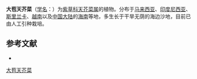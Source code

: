 {{Speciesbox
| name = 大苞天芥菜
| status = 
| status_system = 
| image = Heliotropium marifolium 02.JPG
| genus = Heliotropium
| species = marifolium
| authority = Retz.
}}

'''大苞天芥菜'''（[[学名|学名]]：{{lang|la|''Heliotropium marifolium''}}）为[[紫草科|紫草科]][[天芥菜属|天芥菜属]]的植物。分布于[[马来西亚|马来西亚]]、[[印度尼西亚|印度尼西亚]]、[[斯里兰卡|斯里兰卡]]、[[越南|越南]]以及[[中国大陆|中国大陆]]的[[海南|海南]]等地，多生长于干旱无荫的海边沙地，目前已由人工引种栽培。

== 参考文献 ==
<div class="references-small">
* {{cite web| url =http://www.bioinfo.cn/db05/KmzwSpecies.php?action=view&id=2464| title =大苞天芥菜| work =《中国高等植物数据库全库》| publisher =中国科学院微生物研究所| author =昆明植物研究所| accessdate =2009-02-23| deadurl =yes| archiveurl =https://web.archive.org/web/20160305073406/http://www.bioinfo.cn/db05/KmzwSpecies.php?action=view&id=2464| archivedate =2016-03-05}}
</div>
{{Taxonbar|from=Q10937694}}

[[Category:天芥菜属|大苞天芥菜]]


{{植物小作品}}